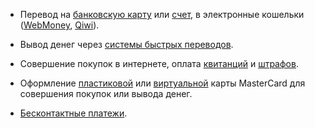- Перевод на [банковскую карту](https://yoomoney.ru/page?id=536232) или [счет](https://yoomoney.ru/page?id=536236), в электронные кошельки ([WebMoney](https://yoomoney.ru/page?id=536240#to-eps__wm), [Qiwi](https://yoomoney.ru/page?id=536240#to-eps__qiwi)).

- Вывод денег через [системы быстрых переводов](https://yoomoney.ru/page?id=536244).

- Совершение покупок в интернете, оплата [квитанций](https://yoomoney.ru/page?id=535908#charges__bills) и [штрафов](https://yoomoney.ru/page?id=535908#charges__fines).

- Оформление [пластиковой](https://yoomoney.ru/page?id=536272) или [виртуальной](https://yoomoney.ru/page?id=536280) карты MasterCard  для совершения покупок или вывода денег.

- [Бесконтактные платежи](https://yoomoney.ru/page?id=536060).
